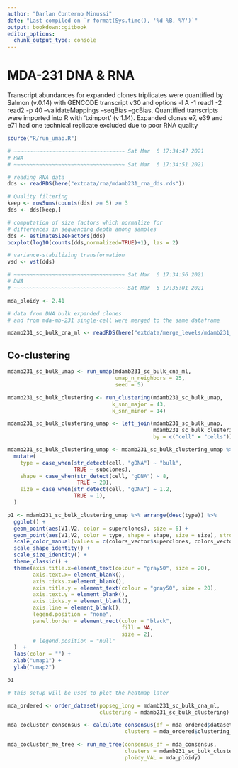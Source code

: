 ```yaml
---
author: "Darlan Conterno Minussi"
date: "Last compiled on `r format(Sys.time(), '%d %B, %Y')`"
output: bookdown::gitbook
editor_options: 
  chunk_output_type: console
---
```


# MDA-231 DNA & RNA

Transcript abundances for expanded clones triplicates were quantified by Salmon (v.0.14) with GENCODE transcript v30 and options -l A -1 read1 -2 read2 -p 40 --validateMappings --seqBias --gcBias. Quantified transcripts were imported into R with ‘tximport’ (v 1.14). Expanded clones e7, e39 and e71 had one technical replicate excluded due to poor RNA quality

```r
source("R/run_umap.R")
```


```r
# ~~~~~~~~~~~~~~~~~~~~~~~~~~~~~~~~~~~ Sat Mar  6 17:34:47 2021
# RNA
# ~~~~~~~~~~~~~~~~~~~~~~~~~~~~~~~~~~~ Sat Mar  6 17:34:51 2021

# reading RNA data
dds <- readRDS(here("extdata/rna/mdamb231_rna_dds.rds"))

# Quality filtering
keep <- rowSums(counts(dds) >= 5) >= 3
dds <- dds[keep,]

# computation of size factors which normalize for 
# differences in sequencing depth among samples
dds <- estimateSizeFactors(dds)
boxplot(log10(counts(dds,normalized=TRUE)+1), las = 2)

# variance-stabilizing transformation
vsd <- vst(dds)

# ~~~~~~~~~~~~~~~~~~~~~~~~~~~~~~~~~~~ Sat Mar  6 17:34:56 2021
# DNA
# ~~~~~~~~~~~~~~~~~~~~~~~~~~~~~~~~~~~ Sat Mar  6 17:35:01 2021

mda_ploidy <- 2.41

# data from DNA bulk expanded clones 
# and from mda-mb-231 single-cell were merged to the same dataframe

mdamb231_sc_bulk_cna_ml <- readRDS(here("extdata/merge_levels/mdamb231_sc_bulk_cna_ml.rds"))
```

## Co-clustering

```r
mdamb231_sc_bulk_umap <- run_umap(mdamb231_sc_bulk_cna_ml,
                                  umap_n_neighbors = 25,
                                  seed = 5)

mdamb231_sc_bulk_clustering <- run_clustering(mdamb231_sc_bulk_umap,
                                 k_snn_major = 43,
                                 k_snn_minor = 14) 

mdamb231_sc_bulk_clustering_umap <- left_join(mdamb231_sc_bulk_umap,
                                              mdamb231_sc_bulk_clustering, 
                                              by = c("cell" = "cells"))

mdamb231_sc_bulk_clustering_umap <- mdamb231_sc_bulk_clustering_umap %>%
  mutate(
    type = case_when(str_detect(cell, "gDNA") ~ "bulk",
                     TRUE ~ subclones),
    shape = case_when(str_detect(cell, "gDNA") ~ 8,
                      TRUE ~ 20),
    size = case_when(str_detect(cell, "gDNA") ~ 1.2,
                     TRUE ~ 1),
  )

p1 <- mdamb231_sc_bulk_clustering_umap %>% arrange(desc(type)) %>% 
  ggplot() + 
  geom_point(aes(V1,V2, color = superclones), size = 6) +
  geom_point(aes(V1,V2, color = type, shape = shape, size = size), stroke = 1.5) +
  scale_color_manual(values = c(colors_vector$superclones, colors_vector$subclones, "bulk" = "black")) +
  scale_shape_identity() + 
  scale_size_identity() +
  theme_classic() +
  theme(axis.title.x=element_text(colour = "gray50", size = 20),
        axis.text.x= element_blank(),
        axis.ticks.x=element_blank(),
        axis.title.y = element_text(colour = "gray50", size = 20),
        axis.text.y = element_blank(),
        axis.ticks.y = element_blank(),
        axis.line = element_blank(),
        legend.position = "none",
        panel.border = element_rect(color = "black", 
                                    fill = NA,
                                    size = 2),
        # legend.position = "null"
  )  +
  labs(color = "") + 
  xlab("umap1") +
  ylab("umap2") 

p1
```

```r
# this setup will be used to plot the heatmap later

mda_ordered <- order_dataset(popseg_long = mdamb231_sc_bulk_cna_ml,
                             clustering = mdamb231_sc_bulk_clustering)

mda_cocluster_consensus <- calculate_consensus(df = mda_ordered$dataset_ordered,
                                     clusters = mda_ordered$clustering_ordered$subclones)

mda_cocluster_me_tree <- run_me_tree(consensus_df = mda_consensus,
                                     clusters = mdamb231_sc_bulk_clustering,
                                     ploidy_VAL = mda_ploidy)
```


